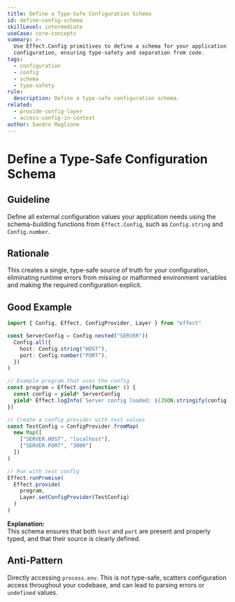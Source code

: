 ```yaml
---
title: Define a Type-Safe Configuration Schema
id: define-config-schema
skillLevel: intermediate
useCase: core-concepts
summary: >-
  Use Effect.Config primitives to define a schema for your application's
  configuration, ensuring type-safety and separation from code.
tags:
  - configuration
  - config
  - schema
  - type-safety
rule:
  description: Define a type-safe configuration schema.
related:
  - provide-config-layer
  - access-config-in-context
author: Sandro Maglione
---
```


# Define a Type-Safe Configuration Schema

## Guideline

Define all external configuration values your application needs using the schema-building functions from `Effect.Config`, such as `Config.string` and `Config.number`.

## Rationale

This creates a single, type-safe source of truth for your configuration, eliminating runtime errors from missing or malformed environment variables and making the required configuration explicit.

## Good Example

```typescript
import { Config, Effect, ConfigProvider, Layer } from "effect"

const ServerConfig = Config.nested("SERVER")(
  Config.all({
    host: Config.string("HOST"),
    port: Config.number("PORT"),
  })
)

// Example program that uses the config
const program = Effect.gen(function* () {
  const config = yield* ServerConfig
  yield* Effect.logInfo(`Server config loaded: ${JSON.stringify(config)}`)
})

// Create a config provider with test values
const TestConfig = ConfigProvider.fromMap(
  new Map([
    ["SERVER.HOST", "localhost"],
    ["SERVER.PORT", "3000"]
  ])
)

// Run with test config
Effect.runPromise(
  Effect.provide(
    program,
    Layer.setConfigProvider(TestConfig)
  )
)
```

**Explanation:**  
This schema ensures that both `host` and `port` are present and properly typed, and that their source is clearly defined.

## Anti-Pattern

Directly accessing `process.env`. This is not type-safe, scatters configuration access throughout your codebase, and can lead to parsing errors or `undefined` values.
